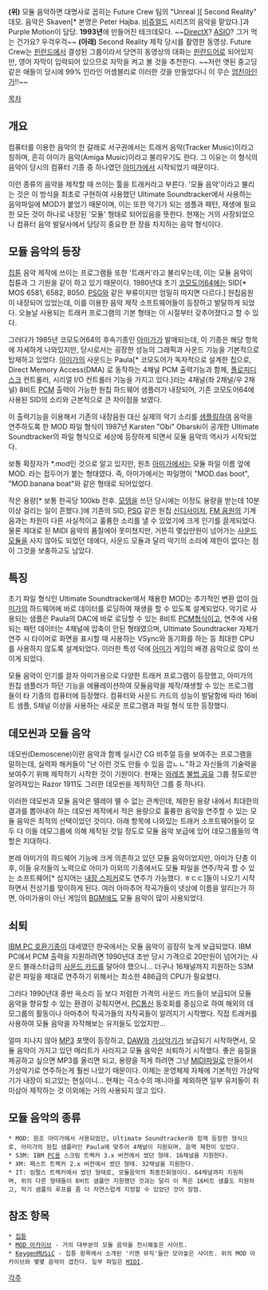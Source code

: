 {{{#!html
<iframe width="560" height="360" src="http://www.youtube.com/embed/GndjIqy9i40" frameborder="0" allowfullscreen></iframe>

<iframe width="560" height="360" src="http://www.youtube.com/embed/LIIBRr31DIU" frameborder="0" allowfullscreen></iframe>
}}}

'''(위)''' 모듈 음악하면 대명사로 꼽히는 Future Crew 팀의 "Unreal ][ Second Reality" 데모. 음악은 Skaven[* 본명은 Peter Hajba. [[비쥬얼드]] 시리즈의 음악을 맡았다.]과 Purple Motion이 담당. '''1993년'''에 만들어진 테크데모다. ~~[[DirectX]]? [[ASIO]]? 그거 먹는 건가요? 우걱우걱~~ 
'''(아래)''' Second Reality 제작 당시를 촬영한 동영상. Future Crew는 [[핀란드]]에서 결성된 그룹이라서 당연히 동영상의 대화는 [[핀란드어]]로 되어있지만, 영어 자막이 입력되어 있으므로 자막을 켜고 볼 것을 추천한다. ~~저런 앳된 중고딩같은 애들이 당시에 99% 인라인 어셈블리로 이러한 것을 만들었다니 이 무슨 [[엄친아]]인가!!~~

[[목차]]

== 개요 ==
컴퓨터를 이용한 음악의 한 갈래로 서구권에서는 트래커 음악(Tracker Music)이라고 칭하며, 흔히 아미가 음악(Amiga Music)이라고 불리우기도 한다. 그 이유는 이 형식의 음악이 당시의 컴퓨터 기종 중 하나였던 [[아미가]]에서 시작되었기 때문이다. 

이런 종류의 음악을 제작할 때 쓰이는 툴을 트래커라고 부른다. '모듈 음악'이라고 불리는 것은 이 방식을 최초로 구현하여 사용했던 Ultimate Soundtracker에서 사용하는 음악파일에 MOD가 붙었기 때문이며, 이는 또한 악기가 되는 샘플과 패턴, 재생에 필요한 모든 것이 하나로 내장된 '모듈' 형태로 되어있음을 뜻한다. 현재는 거의 사장되었으나 컴퓨터 음악 발달사에서 당당히 중요한 한 장을 차지하는 음악 형식이다.

== 모듈 음악의 등장 ==
[[칩튠]] 음악 제작에 쓰이는 프로그램들 또한 '트래커'라고 불리우는데, 이는 모듈 음악이 칩튠과 그 기원을 같이 하고 있기 때문이다. 1980년대 초기 [[코모도어64]]에는 SID[* MOS 6581, 6582, 8050. [[PSG]]와 같은 부류이지만 엄밀히 따지면 다르다.] 원칩음원이 내장되어 있었는데, 이를 이용한 음악 제작 소프트웨어들이 등장하고 발달하게 되었다. 오늘날 사용되는 트래커 프로그램의 기본 형태는 이 시절부터 갖추어졌다고 할 수 있다.

그러다가 1985년 코모도어64의 후속기종인 [[아미가]]가 발매되는데, 이 기종은 해당 항목에 자세하게 나와있지만, 당시로서는 굉장한 성능의 그래픽과 사운드 기능을 기본적으로 탑재하고 있었다. [[아미가]]의 사운드는 Paula[* 코모도어가 독자적으로 설계한 칩으로, Direct Memory Access(DMA) 로 동작하는 4채널 PCM 출력기능과 함께, [[플로피디스크]] 컨트롤러, 시리얼 I/O 컨트롤러 기능을 가지고 있다.]라는 4채널(좌 2채널/우 2채널) 8비트 [[PCM]] 출력이 가능한 원칩 하드웨어 샘플러가 내장되어, 기존 코모도어64에 사용된 SID의 소리와 근본적으로 큰 차이점을 보였다. 

이 출력기능을 이용해서 기존의 내장음원 대신 실제의 악기 소리를 [[샘플링]]하여 음악을 연주하도록 한 MOD 파일 형식이 1987년 Karsten "Obi" Obarski이 공개한 Ultimate Soundtracker의 파일 형식으로 세상에 등장하게 되면서 모듈 음악의 역사가 시작되었다.

보통 확장자가 *.mod인 것으로 알고 있지만, 원조 [[아미가]]에서는 모듈 파일 이름 앞에 MOD. 라는 접두어가 붙는 형태였다. 즉, 아미가에서는 파일명이 "MOD.das boot", "MOD.banana boat"와 같은 형태로 되어있었다.

작은 용량[* 보통 한곡당 100kb 전후. [[모뎀]]을 쓰던 당시에는 이정도 용량을 받는데 10분 이상 걸리는 일이 흔했다.]에 기존의 SID, [[PSG]] 같은 원칩 [[신디사이저]], [[FM 음원]]의 기계음과는 차원이 다른 사실적이고 훌륭한 소리를 낼 수 있었기에 크게 인기를 끌게되었다. 물론 제대로 된 MIDI 음악의 품질에야 못미쳤지만, 거뜬히 몇십만원이 넘어가는 [[사운드 모듈]]을 사지 않아도 되었던 데에다, 사운드 모듈과 달리 악기의 소리에 제한이 없다는 점이 그것을 보충하고도 남았다.

== 특징 ==
초기 파일 형식인 Ultimate Soundtracker에서 채용한 MOD는 추가적인 변환 없이 [[아미가]]의 하드웨어에 바로 데이터를 로딩하여 재생을 할 수 있도록 설계되었다. 악기로 사용되는 샘플은 Paula의 DAC에 바로 로딩할 수 있는 8비트 [[PCM]]형식이고, 연주에 사용되는 패턴 데이터는 4채널에 압축이 안된 형태였으며, Ultimate Soundtracker 자체가 연주 시 타이머로 화면을 표시할 때 사용하는 VSync와 동기화를 하는 등 최대한 CPU를 사용하지 않도록 설계되었다. 이러한 특성 덕에 [[아미가]] 게임의 배경 음악으로 많이 쓰이게 되었다.

모듈 음악이 인기를 끌자 아미가용으로 다양한 트래커 프로그램이 등장했고, 아미가의 원칩 샘플러가 하던 기능을 에뮬레이션하여 모듈음악을 제작/재생할 수 있는 프로그램들이 타 기종의 컴퓨터에 등장했다. 컴퓨터와 사운드 카드의 성능이 발달함에 따라 16비트 샘플, 5채널 이상을 사용하는 새로운 프로그램과 파일 형식 또한 등장했다.

== 데모씬과 모듈 음악 ==
데모씬(Demoscene)이란 음악과 함께 실시간 CG 비주얼 등을 보여주는 프로그램을 말하는데, 실력파 해커들이 "난 이런 것도 만들 수 있음 깝ㄴㄴ"하고 자신들의 기술력을 보여주기 위해 제작하기 시작한 것이 기원이다. 현재는 [[와레즈]] [[불법 공유]] 그룹 정도로만 알려져있는 Razor 1911도 그러한 데모씬을 제작하던 그룹 중 하나다.

이러한 데모씬과 모듈 음악은 뗄레야 뗄 수 없는 관계인데, 제한된 용량 내에서 최대한의 결과를 뽑아내야 하는 데모씬 제작에서 적은 용량으로 훌륭한 음악을 연주할 수 있는 모듈 음악은 최적의 선택이었던 것이다. 아래 항목에 나와있는 트래커 소프트웨어들이 모두 다 이들 데모그룹에 의해 제작된 것일 정도로 모듈 음악 보급에 있어 데모그룹들의 역할은 지대하다.

본래 아미가의 하드웨어 기능에 크게 의존하고 있던 모듈 음악이었지만, 아미가 단종 이후, 이들 유저들의 노력으로 아미가 이외의 기종에서도 모듈 파일을 연주/작곡 할 수 있는 소프트웨어[* 심지어는 [http://www.youtube.com/watch?v=Wu5zd5fCaPA 내장 스피커]로도 연주가 가능했다. ㅎㄷㄷ]들이 나오기 시작하면서 전성기를 맞이하게 된다. 여러 아마추어 작곡가들이 넷상에 이름을 알리는가 하면, 아미가용이 아닌 게임의 [[BGM]]에도 모듈 음악이 많이 사용되었다.

== 쇠퇴 ==
[[IBM PC 호환기종]]이 대세였던 한국에서는 모듈 음악이 굉장히 늦게 보급되었다. IBM PC에서 PCM 출력을 지원하려면 1990년대 초반 당시 가격으로 20만원이 넘어가는 사운드 블래스터급의 [[사운드 카드]]를 달아야 했으니... 더구나 16채널까지 지원하는 S3M 같은 파일을 제대로 연주하기 위해서는 최소한 486급의 CPU가 필요했다.

그러다 1990년대 중반 옥소리 등 보다 저렴한 가격의 사운드 카드들이 보급되어 모듈 음악을 향유할 수 있는 환경이 갖춰지면서, [[PC통신]] 동호회를 중심으로 하여 해외의 데모그룹의 활동이나 아마추어 작곡가들의 자작곡들이 알려지기 시작했다. 직접 트래커를 사용하여 모듈 음악을 자작해보는 유저들도 있었지만...

얼마 지나지 않아 [[MP3]] 포맷이 등장하고, [[DAW]]와 [[가상악기]]가 보급되기 시작하면서, 모듈 음악이 가지고 있던 메리트가 사라지고 모듈 음악은 쇠퇴하기 시작했다. 좋은 음질을 제공하고 싶으면 MP3를 올리면 되고, 용량을 적게 하려면 그냥 [[MIDI]]파일로 만들어서 가상악기로 연주하는게 훨씬 나았기 때문이다. 이제는 운영체제 자체에 기본적인 가상악기가 내장이 되고있는 현실이니... 현재는 극소수의 매니아를 제외하면 일부 유저들이 취미삼아 제작하는 것 이외에는 거의 사용되지 않고 있다.

== 모듈 음악의 종류 ==
 * MOD: 원조 아미가에서 사용되었던, Ultimate Soundtracker와 함께 등장한 형식으로, 아미가의 원칩 샘플러인 Paula에 맞추어 4채널이 지원되며, 음역 제한이 있었다.
 * S3M: IBM [[PC]]용 스크림 트랙커 3.x 버전에서 썼던 형태. 16채널을 지원한다.
 * XM: 패스트 트랙커 2.x 버전에서 썼던 형태. 32채널을 지원한다.
 * IT: 임펄스 트랙커에서 썼던 형태로, 모듈음악의 최종진화형이다. 64채널까지 지원하며, 위의 다른 형태들이 8비트 샘플만 지원했던 것과는 달리 이 쪽은 16비트 샘플도 지원하고, 악기 샘플의 루프를 좀 더 자연스럽게 지정할 수 있었던 것이 장점.

== 참조 항목 ==
 * [[칩튠]]
 * [http://modarchive.org MOD 아카이브] - 거의 대부분의 모듈 음악을 전시해놓은 사이트.
 * [http://www.keygenmusic.net KeygenMUSiC] - 칩튠 항목에서 소개된 '키젠 뮤직'들만 모아놓은 사이트. 위의 MOD 아카이브와 몇몇 음악이 겹친다. 일부 파일은 [[MIDI]].

[[각주]]
